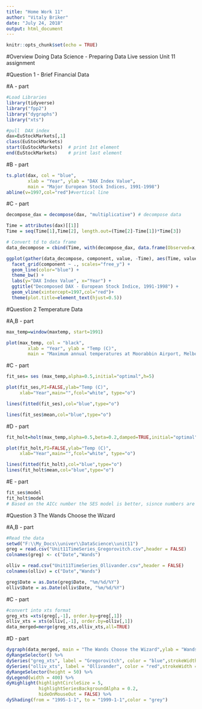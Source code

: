 ```yaml
---
title: "Home Work 11"
author: "Vitaly Briker"
date: "July 24, 2018"
output: html_document
---
```


```r
knitr::opts_chunk$set(echo = TRUE)
```

#Overview
Doing Data Science - Preparing Data
Live session Unit 11 assignment

#Question 1 - Brief Financial Data

#A - part

```r
#Load Libraries
library(tidyverse)
library("fpp2")
library("dygraphs")
library("xts")

#pull  DAX index
dax=EuStockMarkets[,1]
class(EuStockMarkets)
start(EuStockMarkets)  # print 1st element
end(EuStockMarkets)    # print last element
```

#B - part
```r
ts.plot(dax, col = "blue", 
        xlab = "Year", ylab = "DAX Index Value", 
        main = "Major European Stock Indices, 1991-1998")
abline(v=1997,col="red")#vertical line
```

#C - part
```r
decompose_dax = decompose(dax, "multiplicative") # decompose data

Time = attributes(dax)[[1]]
Time = seq(Time[1],Time[2], length.out=(Time[2]-Time[1])*Time[3])

# Convert td to data frame
data_decompose = cbind(Time, with(decompose_dax, data.frame(Observed=x, Trend=trend, Seasonal=seasonal, Random=random)))

ggplot(gather(data_decompose, component, value, -Time), aes(Time, value)) +
  facet_grid(component ~ ., scales="free_y") +
  geom_line(color="blue") +
  theme_bw() +
  labs(y="DAX Index Value", x="Year") +
  ggtitle("Decomposed DAX - European Stock Indice, 1991-1998") +
  geom_vline(xintercept=1997,col="red")+
  theme(plot.title=element_text(hjust=0.5))
```

#Question 2 Temperature Data

#A,B - part

```r
max_temp=window(maxtemp, start=1991)

plot(max_temp, col = "black", 
        xlab = "Year", ylab = "Temp (C)", 
        main = "Maximum annual temperatures at Moorabbin Airport, Melbourne")
```

#C - part

```r
fit_ses= ses (max_temp,alpha=0.5,initial="optimal",h=5)

plot(fit_ses,PI=FALSE,ylab="Temp (C)", 
     xlab="Year",main="",fcol="white", type="o")

lines(fitted(fit_ses),col="blue",type="o")

lines(fit_ses$mean,col="blue",type="o")
```

#D - part
```r
fit_holt=holt(max_temp,alpha=0.5,beta=0.2,damped=TRUE,initial="optimal",h=5)

plot(fit_holt,PI=FALSE,ylab="Temp (C)", 
     xlab="Year",main="",fcol="white", type="o")

lines(fitted(fit_holt),col="blue",type="o")
lines(fit_holt$mean,col="blue",type="o")
```

#E - part

```r
fit_ses$model
fit_holt$model
# Based on the AICc number the SES model is better, sisnce numbers are lower
```

#Question 3 The Wands Choose the Wizard

#A,B - part

```r
#Read the data
setwd("F:\\My_Docs\\univer\\DataScience\\unit11")
greg = read.csv("Unit11TimeSeries_Gregorovitch.csv",header = FALSE)
colnames(greg) <- c("Date","Wands")

olliv = read.csv("Unit11TimeSeries_Ollivander.csv",header = FALSE)
colnames(olliv) = c("Date","Wands")

greg$Date = as.Date(greg$Date, "%m/%d/%Y") 
olliv$Date = as.Date(olliv$Date, "%m/%d/%Y") 
```

#C - part

```r
#convert into xts format
greg_xts =xts(greg[,-1], order.by=greg[,1])
olliv_xts = xts(olliv[,-1], order.by=olliv[,1])
data_merged=merge(greg_xts,olliv_xts,all=TRUE)
```

#D - part

```r
dygraph(data_merged, main = "The Wands Choose the Wizard",ylab = "Wands sold", xlab="Year")  %>% 
dyRangeSelector() %>%
dySeries("greg_xts", label = "Gregorovitch", color = "blue",strokeWidth = 3) %>%
dySeries("olliv_xts", label = "Ollivander", color = "red",strokeWidth = 3) %>%
dyRangeSelector(height = 50) %>%
dyLegend(width = 400) %>%
dyHighlight(highlightCircleSize = 5, 
            highlightSeriesBackgroundAlpha = 0.2,
            hideOnMouseOut = FALSE) %>%
dyShading(from = "1995-1-1", to = "1999-1-1",color = "grey")
```
